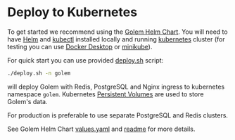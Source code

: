 # Deploy to Kubernetes

To get started we recommend using the [Golem Helm Chart](https://github.com/golemcloud/golem/blob/main/kube/golem-chart).
You will need to have [Helm](https://helm.sh/docs/intro/quickstart/) and [kubectl](https://kubernetes.io/docs/tasks/tools/) installed locally
and running [kubernetes](https://kubernetes.io/docs/concepts/overview/) cluster (for testing you can use [Docker Desktop](https://docs.docker.com/desktop/kubernetes/) or [minikube](https://minikube.sigs.k8s.io/docs/start)).

For quick start you can use provided [deploy.sh](https://github.com/golemcloud/golem/blob/main/kube/deploy.sh) script:

```bash copy
./deploy.sh -n golem
```

will deploy Golem with Redis, PostgreSQL and Nginx ingress to kubernetes namespace `golem`. Kubernetes [Persistent Volumes](https://kubernetes.io/docs/concepts/storage/persistent-volumes/) are used to store Golem's data.

For production is preferable to use separate PostgreSQL and Redis clusters.

See Golem Helm Chart [values.yaml](https://github.com/golemcloud/golem/blob/main/kube/golem-chart/values.yaml) and [readme](https://github.com/golemcloud/golem/blob/main/kube/README.md) for more details.
